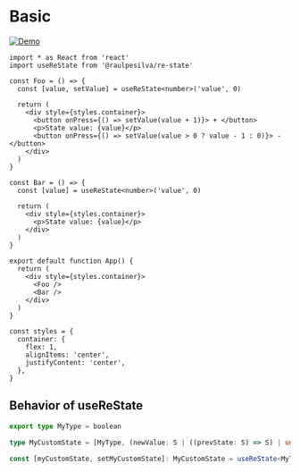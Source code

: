 # Basic

[![Demo](https://badgen.net/badge/Demo/CodeSandbox/black)](https://codesandbox.io/s/basic-usage-re-state-86l06?file=/src/App.js)

```tsx
import * as React from 'react'
import useReState from '@raulpesilva/re-state'

const Foo = () => {
  const [value, setValue] = useReState<number>('value', 0)

  return (
    <div style={styles.container}>
      <button onPress={() => setValue(value + 1)}> + </button>
      <p>State value: {value}</p>
      <button onPress={() => setValue(value > 0 ? value - 1 : 0)}> - </button>
    </div>
  )
}

const Bar = () => {
  const [value] = useReState<number>('value', 0)

  return (
    <div style={styles.container}>
      <p>State value: {value}</p>
    </div>
  )
}

export default function App() {
  return (
    <div style={styles.container}>
      <Foo />
      <Bar />
    </div>
  )
}

const styles = {
  container: {
    flex: 1,
    alignItems: 'center',
    justifyContent: 'center',
  },
}
```

## Behavior of useReState

```ts
export type MyType = boolean

type MyCustomState = [MyType, (newValue: S | ((prevState: S) => S) | undefined ) => void]

const [myCustomState, setMyCustomState]: MyCustomState = useReState<MyType>(unicKey: String | symbol, initialValue?: MyType)
```
